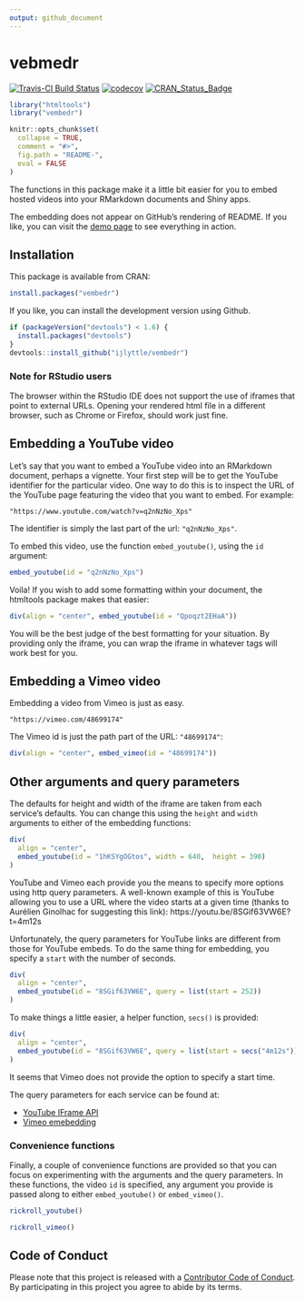 ```yaml
---
output: github_document
---
```


# vebmedr

[![Travis-CI Build Status](https://travis-ci.org/ijlyttle/vembedr.svg?branch=master)](https://travis-ci.org/ijlyttle/vembedr)
[![codecov](https://codecov.io/gh/ijlyttle/vembedr/branch/master/graph/badge.svg)](https://codecov.io/gh/ijlyttle/vembedr)
[![CRAN_Status_Badge](http://www.r-pkg.org/badges/version/vembedr)](http://cran.r-project.org/package=vembedr)

```r
library("htmltools")
library("vembedr")

knitr::opts_chunk$set(
  collapse = TRUE,
  comment = "#>",
  fig.path = "README-",
  eval = FALSE
)
```

The functions in this package make it a little bit easier for you to embed hosted videos into your RMarkdown documents and Shiny apps.

The embedding does not appear on GitHub's rendering of README. If you like, you can visit the [demo page](http://ijlyttle.github.io/vembedr/) to see everything in action.

## Installation

This package is available from CRAN:

```r
install.packages("vembedr")
```

If you like, you can install the development version using Github.

```r
if (packageVersion("devtools") < 1.6) {
  install.packages("devtools")
}
devtools::install_github("ijlyttle/vembedr")
```

### Note for RStudio users

The browser within the RStudio IDE does not support the use of iframes that point to external URLs. Opening your rendered html file in a different browser, such as Chrome or Firefox, should work just fine. 

## Embedding a YouTube video

Let's say that you want to embed a YouTube video into an RMarkdown document, perhaps a vignette. Your first step will be to get the YouTube identifier for the particular video. One way to do this is to inspect the URL of the YouTube page featuring the video that you want to embed. For example:

```
"https://www.youtube.com/watch?v=q2nNzNo_Xps"
```

The identifier is simply the last part of the url: `"q2nNzNo_Xps"`.

To embed this video, use the function `embed_youtube()`, using the `id` argument:

```r
embed_youtube(id = "q2nNzNo_Xps")
```

Voila! If you wish to add some formatting within your document, the htmltools package makes that easier:

```r
div(align = "center", embed_youtube(id = "Qpoqzt2EHaA"))
```

You will be the best judge of the best formatting for your situation. By providing only the iframe, you can wrap the iframe in whatever tags will work best for you.

## Embedding a Vimeo video

Embedding a video from Vimeo is just as easy. 

```
"https://vimeo.com/48699174"
```

The Vimeo id is just the path part of the URL: `"48699174"`:

```r
div(align = "center", embed_vimeo(id = "48699174"))
```

## Other arguments and query parameters

The defaults for height and width of the iframe are taken from each service's defaults. You can change this using the `height` and `width` arguments to either of the embedding functions:

```r
div(
  align = "center", 
  embed_youtube(id = "1hKSYgOGtos", width = 640,  height = 390)
)
```

YouTube and Vimeo each provide you the means to specify more options using http query parameters. A well-known example of this is YouTube allowing you to use a URL where the video starts at a given time (thanks to Aurélien Ginolhac for suggesting this link): https://youtu.be/8SGif63VW6E?t=4m12s

Unfortunately, the query parameters for YouTube links are different from those for YouTube embeds. To do the same thing for embedding, you specify a `start` with the number of seconds.

```r
div(
  align = "center", 
  embed_youtube(id = "8SGif63VW6E", query = list(start = 252))
)
```

To make things a little easier, a helper function, `secs()` is provided: 

```r
div(
  align = "center", 
  embed_youtube(id = "8SGif63VW6E", query = list(start = secs("4m12s")))
)
```
It seems that Vimeo does not provide the option to specify a start time.

The query parameters for each service can be found at:

- [YouTube IFrame API](https://developers.google.com/youtube/player_parameters)
- [Vimeo emebedding](https://developer.vimeo.com/player/embedding)

### Convenience functions

Finally, a couple of convenience functions are provided so that you can focus on experimenting with the arguments and the query parameters. In these functions, the video `id` is specified, any argument you provide is passed along to either `embed_youtube()` or `embed_vimeo()`.

```r
rickroll_youtube()
```

```r
rickroll_vimeo()
```


## Code of Conduct

Please note that this project is released with a [Contributor Code of Conduct](CONDUCT.md). By participating in this project you agree to abide by its terms.
